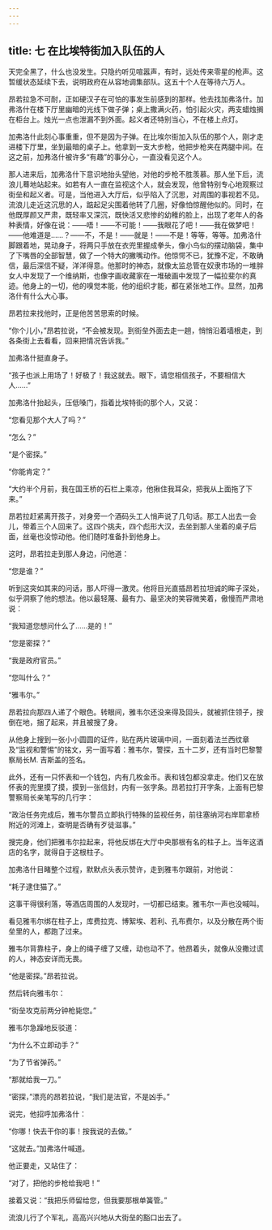```yaml
---
---
---
```

title: 七 在比埃特街加入队伍的人
---




天完全黑了，什么也没发生。只隐约听见喧嚣声，有时，远处传来零星的枪声。这暂缓状态延续下去，说明政府在从容地调集部队。这五十个人在等待六万人。

昂若拉急不可耐，正如硬汉子在可怕的事发生前感到的那样。他去找加弗洛什。加弗洛什在楼下厅里幽暗的光线下做子弹；桌上撒满火药，怕引起火灾，两支蜡烛搁在柜台上。烛光一点也泄漏不到外面。起义者还特别当心，不在楼上点灯。

加弗洛什此刻心事重重，但不是因为子弹。在比埃尔街加入队伍的那个人，刚才走进楼下厅里，坐到最暗的桌子上。他拿到一支大步枪，他把步枪夹在两腿中间。在这之前，加弗洛什被许多“有趣”的事分心，一直没看见这个人。

那人进来后，加弗洛什下意识地抬头望他，对他的步枪不胜羡慕。那人坐下后，流浪儿蓦地站起来。如若有人一直在监视这个人，就会发现，他曾特别专心地观察过街垒和起义者。可是，当他进入大厅后，似乎陷入了沉思，对周围的事视若不见。流浪儿走近这沉思的人，踮起足尖围着他转了几圈，好像怕惊醒他似的。同时，在他既厚颜又严肃，既轻率又深沉，既快活又悲惨的幼稚的脸上，出现了老年人的各种表情，好像在说：——唔！——不可能！——我眼花了吧！——我在做梦吧！——他难道是……？——不，不是！——就是！——不是！等等，等等。加弗洛什脚跟着地，晃动身子，将两只手放在衣兜里握成拳头，像小鸟似的摆动脑袋，集中了下嘴唇的全部智慧，做了一个特大的撇嘴动作。他惊愕不已，犹豫不定，不敢确信，最后深信不疑，洋洋得意。他那时的神态，就像太监总管在奴隶市场的一堆胖女人中发现了一个维纳斯，也像字画收藏家在一堆破画中发现了一幅拉斐尔的真迹。他身上的一切，他的嗅觉本能，他的组织才能，都在紧张地工作。显然，加弗洛什有什么大心事。

昂若拉来找他时，正是他苦苦思索的时候。

“你个儿小，”昂若拉说，“不会被发现。到街垒外面去走一趟，悄悄沿着墙根走，到各条街上去看看，回来把情况告诉我。”

加弗洛什挺直身子。

“孩子也派上用场了！好极了！我这就去。眼下，请您相信孩子，不要相信大人……”

加弗洛什抬起头，压低嗓门，指着比埃特街的那个人，又说：

“您看见那个大人了吗？”

“怎么？”

“是个密探。”

“你能肯定？”

“大约半个月前，我在国王桥的石栏上乘凉，他揪住我耳朵，把我从上面拖了下来。”

昂若拉赶紧离开孩子，对身旁一个酒码头工人悄声说了几句话。那工人出去一会儿，带着三个人回来了。这四个挑夫，四个彪形大汉，去坐到那人坐着的桌子后面，丝毫也没惊动他。他们随时准备扑到他身上。

这时，昂若拉走到那人身边，问他道：

“您是谁？”

听到这突如其来的问话，那人吓得一激灵。他将目光直插昂若拉坦诚的眸子深处，似乎洞察了他的想法。他以最轻蔑、最有力、最坚决的笑容微笑着，傲慢而严肃地说：

“我知道您想问什么了……是的！”

“您是密探？”

“我是政府官员。”

“您叫什么？”

“雅韦尔。”

昂若拉向那四人递了个眼色。转眼间，雅韦尔还没来得及回头，就被抓住领子，按倒在地，捆了起来，并且被搜了身。

从他身上搜到一张小小圆圆的证件，贴在两片玻璃中间，一面刻着法兰西纹章及“监视和警惕”的铭文，另一面写着：雅韦尔，警探，五十二岁，还有当时巴黎警察局长M. 吉斯盖的签名。

此外，还有一只怀表和一个钱包，内有几枚金币。表和钱包都没拿走。他们又在放怀表的兜里摸了摸，摸到一张信封，内有一张字条。昂若拉打开字条，上面有巴黎警察局长亲笔写的几行字：

“政治任务完成后，雅韦尔警员立即执行特殊的监视任务，前往塞纳河右岸耶拿桥附近的河滩上，查明是否确有歹徒滋事。”

搜完身，他们把雅韦尔拉起来，将他反绑在大厅中央那根有名的柱子上。当年这酒店的名字，就得自于这根柱子。

加弗洛什目睹整个过程，默默点头表示赞许，走到雅韦尔跟前，对他说：

“耗子逮住猫了。”

这事干得很利落，等酒店周围的人发现时，一切都已结束。雅韦尔一声也没喊叫。

看见雅韦尔绑在柱子上，库费拉克、博絮埃、若利、孔布费尔，以及分散在两个街垒里的人，都跑了过来。

雅韦尔背靠柱子，身上的绳子缠了又缠，动也动不了。他昂着头，就像从没撒过谎的人，神态安详而无畏。

“他是密探。”昂若拉说。

然后转向雅韦尔：

“街垒攻克前两分钟枪毙您。”

雅韦尔急躁地反驳道：

“为什么不立即动手？”

“为了节省弹药。”

“那就给我一刀。”

“密探，”漂亮的昂若拉说，“我们是法官，不是凶手。”

说完，他招呼加弗洛什：

“你哪！快去干你的事！按我说的去做。”

“这就去。”加弗洛什喊道。

他正要走，又站住了：

“对了，把他的步枪给我吧！”

接着又说：“我把乐师留给您，但我要那根单簧管。”

流浪儿行了个军礼，高高兴兴地从大街垒的豁口出去了。